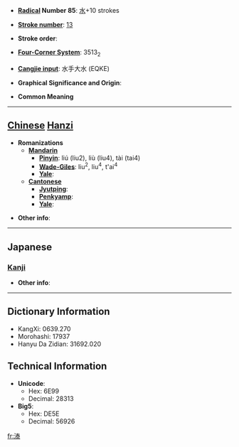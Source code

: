 * '''[[Wiktionary:Chinese radical index| Radical]] Number 85''': [[Wiktionary:Chinese radical index 水|水]]+10 strokes

* '''[[Wiktionary:Chinese total strokes index|Stroke number]]''': [[Wiktionary:Chinese total strokes index 13|13]]

* '''Stroke order''': 

* '''[[Wiktionary:Chinese four corner index|Four-Corner System]]''': 3513<sub>2</sub>

* '''[[Wiktionary:Chinese Cangjie index|Cangjie input]]''': 水手大水 (EQKE)

* '''Graphical Significance and Origin''': 

* '''Common Meaning'''

----

== [[Chinese]] [[Hanzi]] ==

* '''Romanizations'''
** '''[[Mandarin]]'''
*** '''[[Pinyin]]''': liú (liu2), liù (liu4), tài (tai4)
*** '''[[Wade-Giles]]''': liu<sup>2</sup>, liu<sup>4</sup>, t'ai<sup>4</sup>
*** '''[[Yale]]''': 
** '''[[Cantonese]]'''
*** '''[[Jyutping]]''':
*** '''[[Penkyamp]]''': 
*** '''[[Yale]]''': 

* '''Other info''': 

----

==Japanese==
===[[Kanji]]===
{{kanji|on readings=[[たい]] (tai)
|kun readings=
}}

* '''Other info''':  

----

== Dictionary Information ==

* KangXi: 0639.270
* Morohashi: 17937
* Hanyu Da Zidian: 31692.020

== Technical Information ==

* '''Unicode''':
** Hex: 6E99
** Decimal: 28313
* '''Big5''':
** Hex: DE5E
** Decimal: 56926

[[fr:溙]]